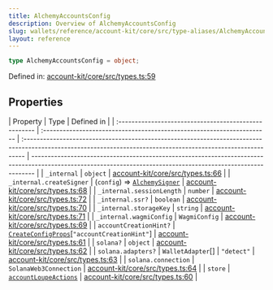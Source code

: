 ```yaml
---
title: AlchemyAccountsConfig
description: Overview of AlchemyAccountsConfig
slug: wallets/reference/account-kit/core/src/type-aliases/AlchemyAccountsConfig
layout: reference
---
```


```ts
type AlchemyAccountsConfig = object;
```

Defined in: [account-kit/core/src/types.ts:59](https://github.com/alchemyplatform/aa-sdk/blob/49e74eee8606f480b200b4612d00d950da8a8742/account-kit/core/src/types.ts#L59)

## Properties

| Property                                              | Type                                                                   | Defined in                                                                                                                                                    |
| :---------------------------------------------------- | :--------------------------------------------------------------------- | :------------------------------------------------------------------------------------------------------------------------------------------------------------ | ------------------------------------------------------------------------------------------------------------------------------------------------------------- |
| <a id="_internal" /> `_internal`                      | `object`                                                               | [account-kit/core/src/types.ts:66](https://github.com/alchemyplatform/aa-sdk/blob/49e74eee8606f480b200b4612d00d950da8a8742/account-kit/core/src/types.ts#L66) |
| `_internal.createSigner`                              | (`config`) => [`AlchemySigner`](AlchemySigner.mdx)                     | [account-kit/core/src/types.ts:68](https://github.com/alchemyplatform/aa-sdk/blob/49e74eee8606f480b200b4612d00d950da8a8742/account-kit/core/src/types.ts#L68) |
| `_internal.sessionLength`                             | `number`                                                               | [account-kit/core/src/types.ts:72](https://github.com/alchemyplatform/aa-sdk/blob/49e74eee8606f480b200b4612d00d950da8a8742/account-kit/core/src/types.ts#L72) |
| `_internal.ssr?`                                      | `boolean`                                                              | [account-kit/core/src/types.ts:70](https://github.com/alchemyplatform/aa-sdk/blob/49e74eee8606f480b200b4612d00d950da8a8742/account-kit/core/src/types.ts#L70) |
| `_internal.storageKey`                                | `string`                                                               | [account-kit/core/src/types.ts:71](https://github.com/alchemyplatform/aa-sdk/blob/49e74eee8606f480b200b4612d00d950da8a8742/account-kit/core/src/types.ts#L71) |
| `_internal.wagmiConfig`                               | `WagmiConfig`                                                          | [account-kit/core/src/types.ts:69](https://github.com/alchemyplatform/aa-sdk/blob/49e74eee8606f480b200b4612d00d950da8a8742/account-kit/core/src/types.ts#L69) |
| <a id="accountcreationhint" /> `accountCreationHint?` | [`CreateConfigProps`](CreateConfigProps.mdx)\[`"accountCreationHint"`] | [account-kit/core/src/types.ts:61](https://github.com/alchemyplatform/aa-sdk/blob/49e74eee8606f480b200b4612d00d950da8a8742/account-kit/core/src/types.ts#L61) |
| <a id="solana" /> `solana?`                           | `object`                                                               | [account-kit/core/src/types.ts:62](https://github.com/alchemyplatform/aa-sdk/blob/49e74eee8606f480b200b4612d00d950da8a8742/account-kit/core/src/types.ts#L62) |
| `solana.adapters?`                                    | `WalletAdapter`\[]                                                     | `"detect"`                                                                                                                                                    | [account-kit/core/src/types.ts:63](https://github.com/alchemyplatform/aa-sdk/blob/49e74eee8606f480b200b4612d00d950da8a8742/account-kit/core/src/types.ts#L63) |
| `solana.connection`                                   | `SolanaWeb3Connection`                                                 | [account-kit/core/src/types.ts:64](https://github.com/alchemyplatform/aa-sdk/blob/49e74eee8606f480b200b4612d00d950da8a8742/account-kit/core/src/types.ts#L64) |
| <a id="store" /> `store`                              | [`accountLoupeActions`](../variables/accountLoupeActions.mdx)          | [account-kit/core/src/types.ts:60](https://github.com/alchemyplatform/aa-sdk/blob/49e74eee8606f480b200b4612d00d950da8a8742/account-kit/core/src/types.ts#L60) |
